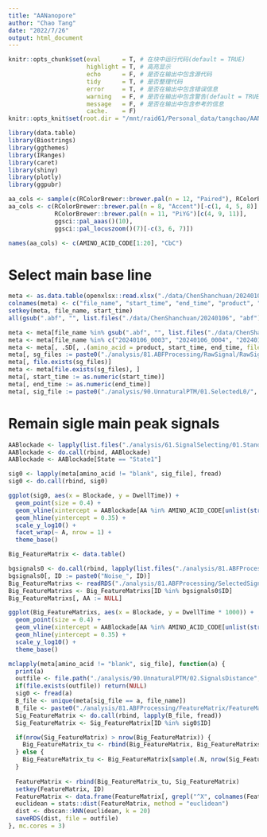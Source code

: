 ```yaml
---
title: "AANanopore"
author: "Chao Tang"
date: "2022/7/26"
output: html_document
---
```


```r
knitr::opts_chunk$set(eval      = T, # 在块中运行代码(default = TRUE)
                      highlight = T, # 高亮显示
                      echo      = F, # 是否在输出中包含源代码
                      tidy      = T, # 是否整理代码
                      error     = T, # 是否在输出中包含错误信息
                      warning   = F, # 是否在输出中包含警告(default = TRUE)
                      message   = F, # 是否在输出中包含参考的信息
                      cache.    = F)
knitr::opts_knit$set(root.dir = "/mnt/raid61/Personal_data/tangchao/AANanopore")
```

```r
library(data.table)
library(Biostrings)
library(ggthemes)
library(IRanges)
library(caret)
library(shiny)
library(plotly)
library(ggpubr)
```

```r
aa_cols <- sample(c(RColorBrewer::brewer.pal(n = 12, "Paired"), RColorBrewer::brewer.pal(n = 8, "Dark2")), 20)
aa_cols <- c(RColorBrewer::brewer.pal(n = 8, "Accent")[-c(1, 4, 5, 8)], 
             RColorBrewer::brewer.pal(n = 11, "PiYG")[c(4, 9, 11)], 
             ggsci::pal_aaas()(10), 
             ggsci::pal_locuszoom()(7)[-c(3, 6, 7)])

names(aa_cols) <- c(AMINO_ACID_CODE[1:20], "CbC")
```

# Select main base line

```r
meta <- as.data.table(openxlsx::read.xlsx("./data/ChenShanchuan/20240106/20240106 整理数据(20230831)-1.xlsx", sheet = 1))
colnames(meta) <- c("file_name", "start_time", "end_time", "product", "experiment", "sample", "baseline", "note", "X")
setkey(meta, file_name, start_time)
all(gsub(".abf", "", list.files("./data/ChenShanchuan/20240106", "abf")) %in% meta$file_name)

meta <- meta[file_name %in% gsub(".abf", "", list.files("./data/ChenShanchuan/20240106", "abf"))]
meta <- meta[file_name %in% c("20240106_0003", "20240106_0004", "20240106_0005", "20240106_0006")]
meta <- meta[, .SD[, .(amino_acid = product, start_time, end_time, file_id = paste0(file_name, ".", seq_len(.N)))], .(experiment, file_name)]
meta[, sg_files := paste0("./analysis/81.ABFProcessing/RawSignal/RawSignal_", file_name, ".txt")]
meta[, file.exists(sg_files)]
meta <- meta[file.exists(sg_files), ]
meta[, start_time := as.numeric(start_time)]
meta[, end_time := as.numeric(end_time)]
meta[, sig_file := paste0("./analysis/90.UnnaturalPTM/01.SelectedL0/", file_id, ".MainL0.txt")]
```

# Remain sigle main peak signals

```r
AABlockade <- lapply(list.files("./analysis/61.SignalSelecting/01.StandardAA/02.SelectedSignals", "_V2.Rds", full.names = T), function(x) readRDS(x)$Summary)
AABlockade <- do.call(rbind, AABlockade)
AABlockade <- AABlockade[State == "State1"]
```

```r
sig0 <- lapply(meta[amino_acid != "blank", sig_file], fread)
sig0 <- do.call(rbind, sig0)
```

```r
ggplot(sig0, aes(x = Blockade, y = DwellTime)) + 
  geom_point(size = 0.4) + 
  geom_vline(xintercept = AABlockade[AA %in% AMINO_ACID_CODE[unlist(strsplit("C", ""))], Blockade], col = 2) + 
  geom_hline(yintercept = 0.35) + 
  scale_y_log10() + 
  facet_wrap(~ A, nrow = 1) + 
  theme_base()
```

```r
Big_FeatureMatrix <- data.table()
```

```r
bgsignals0 <- do.call(rbind, lapply(list.files("./analysis/81.ABFProcessing/SelectedSignals", "_background.txt", full.names = TRUE), fread))
bgsignals0[, ID := paste0("Noise_", ID)]
Big_FeatureMatrixs <- readRDS("./analysis/81.ABFProcessing/SelectedSignals/01.StandardAA/01.SignalDistance/StandardAA_Big_FeatureMatrixs.Rds")
Big_FeatureMatrixs <- Big_FeatureMatrixs[ID %in% bgsignals0$ID]
Big_FeatureMatrixs[, AA := NULL]
```

```r
ggplot(Big_FeatureMatrixs, aes(x = Blockade, y = DwellTime * 1000)) + 
  geom_point(size = 0.4) + 
  geom_vline(xintercept = AABlockade[AA %in% AMINO_ACID_CODE[unlist(strsplit("C", ""))], Blockade], col = 2) + 
  geom_hline(yintercept = 0.35) + 
  scale_y_log10() + 
  theme_base()
```

```r
mclapply(meta[amino_acid != "blank", sig_file], function(a) {
  print(a)
  outfile <- file.path("./analysis/90.UnnaturalPTM/02.SignalsDistance", gsub(".MainL0.txt", ".signal.dist.Rds", basename(a)))
  if(file.exists(outfile)) return(NULL)
  sig0 <- fread(a)
  B_file <- unique(meta[sig_file == a, file_name])
  B_file <- paste0("./analysis/81.ABFProcessing/FeatureMatrix/FeatureMatrix_", B_file, ".txt")
  Sig_FeatureMatrix <- do.call(rbind, lapply(B_file, fread))
  Sig_FeatureMatrix <- Sig_FeatureMatrix[ID %in% sig0$ID]

  if(nrow(Sig_FeatureMatrix) > nrow(Big_FeatureMatrix)) {
    Big_FeatureMatrix_tu <- rbind(Big_FeatureMatrix, Big_FeatureMatrixs[sample(.N, nrow(Sig_FeatureMatrix) - nrow(Big_FeatureMatrix))])
  } else {
    Big_FeatureMatrix_tu <- Big_FeatureMatrix[sample(.N, nrow(Sig_FeatureMatrix))]
  }
  
  FeatureMatrix <- rbind(Big_FeatureMatrix_tu, Sig_FeatureMatrix)
  setkey(FeatureMatrix, ID)
  FeatureMatrix <- data.frame(FeatureMatrix[, grepl("^X", colnames(FeatureMatrix)) | colnames(FeatureMatrix) %in% c("DwellTime", "DeltaMean", "StageSD", "CurrentSD", "SignalCurrentPercent", "SignalCurrentWidth", "Blockade"), with = F], row.names = FeatureMatrix[[1]])
  euclidean = stats::dist(FeatureMatrix, method = "euclidean")
  dist <- dbscan::kNN(euclidean, k = 20)
  saveRDS(dist, file = outfile)
}, mc.cores = 3)
```



